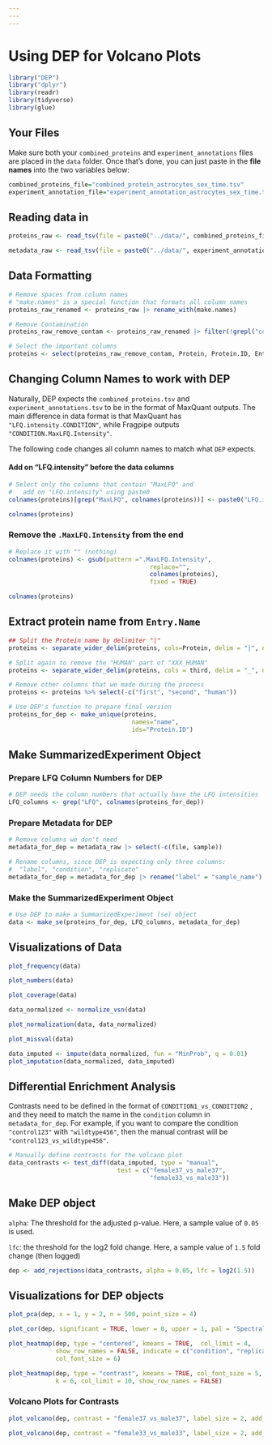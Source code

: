 ```yaml
---
---
---
```


# Using DEP for Volcano Plots

```r
library("DEP")
library("dplyr")
library(readr)
library(tidyverse)
library(glue)
```

## Your Files

Make sure both your `combined_proteins` and `experiment_annotations` files are placed in the `data` folder. Once that's done, you can just paste in the **file names** into the two variables below:

```r
combined_proteins_file="combined_protein_astrocytes_sex_time.tsv"
experiment_annotation_file="experiment_annotation_astrocytes_sex_time.tsv"

```

## Reading data in

```r
proteins_raw <- read_tsv(file = paste0("../data/", combined_proteins_file)) |> as.data.frame()

metadata_raw <- read_tsv(file = paste0("../data/", experiment_annotation_file)) |> as.data.frame()

```

## Data Formatting

```r
# Remove spaces from column names
# "make.names" is a special function that formats all column names
proteins_raw_renamed <- proteins_raw |> rename_with(make.names)

# Remove Contamination
proteins_raw_remove_contam <- proteins_raw_renamed |> filter(!grepl("contam", Protein))

# Select the important columns
proteins <- select(proteins_raw_remove_contam, Protein, Protein.ID, Entry.Name, Description, contains("MaxLFQ"))
```

## Changing Column Names to work with DEP

Naturally, DEP expects the `combined_proteins.tsv` and `experiment_annotations.tsv` to be in the format of MaxQuant outputs. The main difference in data format is that MaxQuant has `"LFQ.intensity.CONDITION"`, while Fragpipe outputs `"CONDITION.MaxLFQ.Intensity"`.

The following code changes all column names to match what `DEP` expects.

#### Add on "LFQ.intensity" before the data columns

```r
# Select only the columns that contain "MaxLFQ" and
#   add on "LFQ.intensity" using paste0
colnames(proteins)[grep("MaxLFQ", colnames(proteins))] <- paste0("LFQ.intensity.", colnames(proteins)[grep("MaxLFQ", colnames(proteins))])

colnames(proteins)
```

### Remove the `.MaxLFQ.Intensity` from the end

```r
# Replace it with "" (nothing)
colnames(proteins) <- gsub(pattern =".MaxLFQ.Intensity", 
                                       replace="",
                                       colnames(proteins),
                                       fixed = TRUE)

colnames(proteins)
```

## Extract protein name from `Entry.Name`

```r
## Split the Protein name by delimiter "|"
proteins <- separate_wider_delim(proteins, cols=Protein, delim = "|", names = c("first", "second", "third"))

# Split again to remove the "HUMAN" part of "XXX_HUMAN"
proteins <- separate_wider_delim(proteins, cols = third, delim = "_", names= c("name", "human"))

# Remove other columns that we made during the process
proteins <- proteins %>% select(-c("first", "second", "human"))
```

```r
# Use DEP's function to prepare final version
proteins_for_dep <- make_unique(proteins, 
                                  names="name", 
                                  ids="Protein.ID")
```

## Make SummarizedExperiment Object

### Prepare LFQ Column Numbers for DEP

```r
# DEP needs the column numbers that actually have the LFQ intensities
LFQ_columns <- grep("LFQ", colnames(proteins_for_dep))
```

### Prepare Metadata for DEP

```r
# Remove columns we don't need 
metadata_for_dep = metadata_raw |> select(-c(file, sample))

# Rename columns, since DEP is expecting only three columns:
#  "label", "condition", "replicate"
metadata_for_dep = metadata_for_dep |> rename("label" = "sample_name")
```

### Make the SummarizedExperiment Object

```r
# Use DEP to make a SummarizedExperiment (se) object
data <- make_se(proteins_for_dep, LFQ_columns, metadata_for_dep)
```

## Visualizations of Data

```r
plot_frequency(data)
```

```r
plot_numbers(data)
```

```r
plot_coverage(data)
```

```r
data_normalized <- normalize_vsn(data)
```

```r
plot_normalization(data, data_normalized)
```

```r
plot_missval(data)
```

```r
data_imputed <- impute(data_normalized, fun = "MinProb", q = 0.01)
plot_imputation(data_normalized, data_imputed)
```

## Differential Enrichment Analysis

Contrasts need to be defined in the format of `CONDITION1_vs_CONDITION2` , and they need to match the name in the `condition` column in `metadata_for_dep`. For example, if you want to compare the condition `"control123"` with `"wildtype456"`, then the manual contrast will be `"control123_vs_wildtype456"`.

```r
# Manually define contrasts for the volcano plot
data_contrasts <- test_diff(data_imputed, type = "manual", 
                              test = c("female37_vs_male37",
                                       "female33_vs_male33"))
```

## Make DEP object

`alpha`: The threshold for the adjusted p-value. Here, a sample value of `0.05` is used.

`lfc`: the threshold for the log2 fold change. Here, a sample value of `1.5` fold change (then logged)

```r
dep <- add_rejections(data_contrasts, alpha = 0.05, lfc = log2(1.5))
```

## Visualizations for DEP objects

```r
plot_pca(dep, x = 1, y = 2, n = 500, point_size = 4)
```

```r
plot_cor(dep, significant = TRUE, lower = 0, upper = 1, pal = "Spectral", font_size = 4)
```

```r
plot_heatmap(dep, type = "centered", kmeans = TRUE,  col_limit = 4,
             show_row_names = FALSE, indicate = c("condition", "replicate"),
             col_font_size = 6)
```

```r
plot_heatmap(dep, type = "contrast", kmeans = TRUE, col_font_size = 5,
             k = 6, col_limit = 10, show_row_names = FALSE)
```

### Volcano Plots for Contrasts

```r
plot_volcano(dep, contrast = "female37_vs_male37", label_size = 2, add_names = TRUE)
```

```r
plot_volcano(dep, contrast = "female33_vs_male33", label_size = 2, add_names = TRUE)
```
